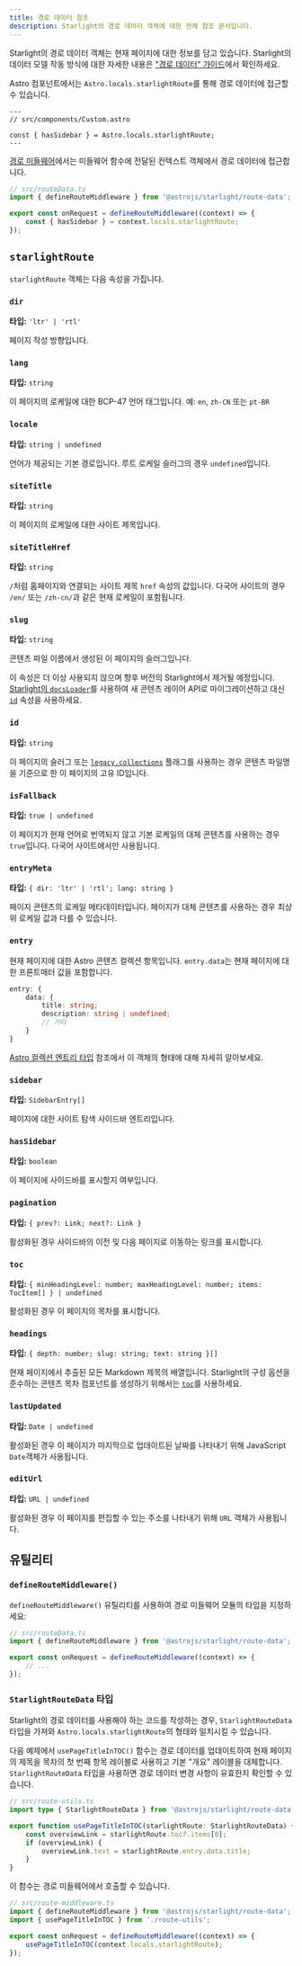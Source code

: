 ```yaml
---
title: 경로 데이터 참조
description: Starlight의 경로 데이터 객체에 대한 전체 참조 문서입니다.
---
```


Starlight의 경로 데이터 객체는 현재 페이지에 대한 정보를 담고 있습니다.
Starlight의 데이터 모델 작동 방식에 대한 자세한 내용은 ["경로 데이터" 가이드](/ko/guides/route-data/)에서 확인하세요.

Astro 컴포넌트에서는 `Astro.locals.starlightRoute`를 통해 경로 데이터에 접근할 수 있습니다.

```astro {4}
---
// src/components/Custom.astro

const { hasSidebar } = Astro.locals.starlightRoute;
---
```

[경로 미들웨어](/ko/guides/route-data/#경로-데이터-사용자-정의)에서는 미들웨어 함수에 전달된 컨텍스트 객체에서 경로 데이터에 접근합니다.

```ts {5}
// src/routeData.ts
import { defineRouteMiddleware } from '@astrojs/starlight/route-data';

export const onRequest = defineRouteMiddleware((context) => {
	const { hasSidebar } = context.locals.starlightRoute;
});
```

## `starlightRoute`

`starlightRoute` 객체는 다음 속성을 가집니다.

### `dir`

**타입:** `'ltr' | 'rtl'`

페이지 작성 방향입니다.

### `lang`

**타입:** `string`

이 페이지의 로케일에 대한 BCP-47 언어 태그입니다. 예: `en`, `zh-CN` 또는 `pt-BR`

### `locale`

**타입:** `string | undefined`

언어가 제공되는 기본 경로입니다. 루트 로케일 슬러그의 경우 `undefined`입니다.

### `siteTitle`

**타입:** `string`

이 페이지의 로케일에 대한 사이트 제목입니다.

### `siteTitleHref`

**타입:** `string`

`/`처럼 홈페이지와 연결되는 사이트 제목 `href` 속성의 값입니다.
다국어 사이트의 경우 `/en/` 또는 `/zh-cn/`과 같은 현재 로케일이 포함됩니다.

### `slug`

**타입:** `string`

콘텐츠 파일 이름에서 생성된 이 페이지의 슬러그입니다.

이 속성은 더 이상 사용되지 않으며 향후 버전의 Starlight에서 제거될 예정입니다.
[Starlight의 `docsLoader`](/ko/manual-setup/#콘텐츠-컬렉션-구성)를 사용하여 새 콘텐츠 레이어 API로 마이그레이션하고 대신 [`id`](#id) 속성을 사용하세요.

### `id`

**타입:** `string`

이 페이지의 슬러그 또는 [`legacy.collections`](https://docs.astro.build/ko/reference/legacy-flags/#collections) 플래그를 사용하는 경우 콘텐츠 파일명을 기준으로 한 이 페이지의 고유 ID입니다.

### `isFallback`

**타입:** `true | undefined`

이 페이지가 현재 언어로 번역되지 않고 기본 로케일의 대체 콘텐츠를 사용하는 경우 `true`입니다.
다국어 사이트에서만 사용됩니다.

### `entryMeta`

**타입:** `{ dir: 'ltr' | 'rtl'; lang: string }`

페이지 콘텐츠의 로케일 메타데이터입니다. 페이지가 대체 콘텐츠를 사용하는 경우 최상위 로케일 값과 다를 수 있습니다.

### `entry`

현재 페이지에 대한 Astro 콘텐츠 컬렉션 항목입니다.
`entry.data`는 현재 페이지에 대한 프론트매터 값을 포함합니다.

```ts
entry: {
	data: {
		title: string;
		description: string | undefined;
		// 기타
	}
}
```

[Astro 컬렉션 엔트리 타입](https://docs.astro.build/ko/reference/modules/astro-content/#collectionentry) 참조에서 이 객체의 형태에 대해 자세히 알아보세요.

### `sidebar`

**타입:** `SidebarEntry[]`

페이지에 대한 사이트 탐색 사이드바 엔트리입니다.

### `hasSidebar`

**타입:** `boolean`

이 페이지에 사이드바를 표시할지 여부입니다.

### `pagination`

**타입:** `{ prev?: Link; next?: Link }`

활성화된 경우 사이드바의 이전 및 다음 페이지로 이동하는 링크를 표시합니다.

### `toc`

**타입:** `{ minHeadingLevel: number; maxHeadingLevel: number; items: TocItem[] } | undefined`

활성화된 경우 이 페이지의 목차를 표시합니다.

### `headings`

**타입:** `{ depth: number; slug: string; text: string }[]`

현재 페이지에서 추출된 모든 Markdown 제목의 배열입니다.
Starlight의 구성 옵션을 준수하는 콘텐츠 목차 컴포넌트를 생성하기 위해서는 [`toc`](#toc)를 사용하세요.

### `lastUpdated`

**타입:** `Date | undefined`

활성화된 경우 이 페이지가 마지막으로 업데이트된 날짜를 나타내기 위해 JavaScript `Date`객체가 사용됩니다.

### `editUrl`

**타입:** `URL | undefined`

활성화된 경우 이 페이지를 편집할 수 있는 주소를 나타내기 위해 `URL` 객체가 사용됩니다.

## 유틸리티

### `defineRouteMiddleware()`

`defineRouteMiddleware()` 유틸리티를 사용하여 경로 미들웨어 모듈의 타입을 지정하세요:

```ts "defineRouteMiddleware"
// src/routeData.ts
import { defineRouteMiddleware } from '@astrojs/starlight/route-data';

export const onRequest = defineRouteMiddleware((context) => {
	// ...
});
```

### `StarlightRouteData` 타입

Starlight의 경로 데이터를 사용해야 하는 코드를 작성하는 경우, `StarlightRouteData` 타입을 가져와 `Astro.locals.starlightRoute`의 형태와 일치시킬 수 있습니다.

다음 예제에서 `usePageTitleInTOC()` 함수는 경로 데이터를 업데이트하여 현재 페이지의 제목을 목차의 첫 번째 항목 레이블로 사용하고 기본 "개요" 레이블을 대체합니다. `StarlightRouteData` 타입을 사용하면 경로 데이터 변경 사항이 유효한지 확인할 수 있습니다.

```ts "StarlightRouteData"
// src/route-utils.ts
import type { StarlightRouteData } from '@astrojs/starlight/route-data';

export function usePageTitleInTOC(starlightRoute: StarlightRouteData) {
	const overviewLink = starlightRoute.toc?.items[0];
	if (overviewLink) {
		overviewLink.text = starlightRoute.entry.data.title;
	}
}
```

이 함수는 경로 미들웨어에서 호출할 수 있습니다.

```ts {3,6}
// src/route-middleware.ts
import { defineRouteMiddleware } from '@astrojs/starlight/route-data';
import { usePageTitleInTOC } from './route-utils';

export const onRequest = defineRouteMiddleware((context) => {
	usePageTitleInTOC(context.locals.starlightRoute);
});
```
